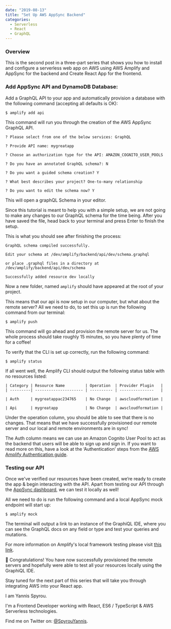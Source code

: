 ---
date: "2019-08-13"
title: "Set Up AWS AppSync Backend"
categories:
  - Serverless
  - React
  - GraphQL
---

### Overview

This is the second post in a three-part series that shows you how to install 
and configure a serverless web app on AWS using AWS Amplify and AppSync 
for the backend and Create React App for the frontend.

### Add AppSync API and DynamoDB Database:

Add a GraphQL API to your app and automatically provision 
a database with the following command (accepting all defaults is OK):

```shell
$ amplify add api
```

This command will run you through the creation of the AWS AppSync GraphQL API.

```shell
? Please select from one of the below services: GraphQL

? Provide API name: mygreatapp

? Choose an authorization type for the API: AMAZON_COGNITO_USER_POOLS

? Do you have an annotated GraphQL schema?: N

? Do you want a guided schema creation? Y

? What best describes your project? One-to-many relationship

? Do you want to edit the schema now? Y
```

This will open a graphQL Schema in your editor.

Since this tutorial is meant to help you with a simple setup, 
we are not going to make any changes to our GraphQL schema for the time being.
After you have saved the file, head back to your terminal and press Enter to finish the setup.

This is what you should see after finishing the process:

```shell
GraphQL schema compiled successfully.

Edit your schema at /dev/amplify/backend/api/dev/schema.graphql 

or place .graphql files in a directory at /dev/amplify/backend/api/dev/schema

Successfully added resource dev locally

```
Now a new folder, named `amplify` should have appeared at the root of your project.

This means that our api is now setup in our computer, but what about the remote server?
All we need to do, to set this up is run the following command from our terminal:

```shell
$ amplify push
```

This command will go ahead and provision the remote server for us. 
The whole process should take roughly 15 minutes, so you have plenty of time for a coffee!

To verify that the CLI is set up correctly, run the following command:

```shell
$ amplify status
```

If all went well, the Amplify CLI should output the following status table with no resources listed:

```shell
| Category | Resource Name         | Operation  | Provider Plugin   |
| ---------| --------------------- | ---------- | ---------------   |

| Auth     | mygreatappac234765    | No Change  | awscloudformation |

| Api      | mygreatapp            | No Change  | awscloudformation |

```
Under the operation column, you should be able to see that there is no changes.
That means that we have successfully provisioned our remote server 
and our local and remote environments are in sync!

The Auth column means we can use an Amazon Cognito User Pool to act as the backend 
that users will be able to sign up and sign in. If you want to read more on this, 
have a look at the ‘Authentication’ steps from the [AWS Amplify Authentication guide](https://aws-amplify.github.io/docs/js/authentication).

### Testing our API

Once we've verified our resources have been created, 
we’re ready to create the app & begin interacting with the API.
Apart from testing our API through the [AppSync dashboard](https://console.aws.amazon.com/appsync/home), we can test it locally as well!

All we need to do is run the following command and a local AppSync mock endpoint will start up:

```shell
$ amplify mock
```

The terminal will output a link to an instance of the GraphiQL IDE, 
where you can see the GraphQL docs on any field or type and test your queries and mutations.

For more information on Amplify's local framework testing please visit [this link](https://aws.amazon.com/blogs/mobile/amplify-framework-local-mocking/).

🎉 Congratulations! You have now successfully provisioned the remote servers and hopefully were able 
to test all your resources locally using the GraphiQL IDE.

Stay tuned for the next part of this series that will take you through integrating AWS into your React app.

I am Yannis Spyrou.

I'm a Frontend Developer working with React, ES6 / TypeScript &amp; AWS Serverless technologies.

Find me on Twitter on: [@SpyrouYannis](https://twitter.com/SpyrouYannis).